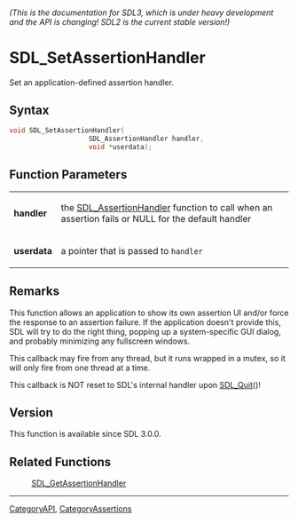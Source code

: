 ====== (This is the documentation for SDL3, which is under heavy development and the API is changing! SDL2 is the current stable version!) ======
= SDL_SetAssertionHandler =

Set an application-defined assertion handler.

== Syntax ==

<syntaxhighlight lang='c'>
void SDL_SetAssertionHandler(
                    SDL_AssertionHandler handler,
                    void *userdata);
</syntaxhighlight>

== Function Parameters ==

{|
|'''handler'''
|the [[SDL_AssertionHandler]] function to call when an assertion fails or NULL for the default handler
|-
|'''userdata'''
|a pointer that is passed to <code>handler</code>
|}

== Remarks ==

This function allows an application to show its own assertion UI and/or
force the response to an assertion failure. If the application doesn't
provide this, SDL will try to do the right thing, popping up a
system-specific GUI dialog, and probably minimizing any fullscreen windows.

This callback may fire from any thread, but it runs wrapped in a mutex, so
it will only fire from one thread at a time.

This callback is NOT reset to SDL's internal handler upon [[SDL_Quit]]()!

== Version ==

This function is available since SDL 3.0.0.

== Related Functions ==

:[[SDL_GetAssertionHandler]]

----
[[CategoryAPI]], [[CategoryAssertions]]


